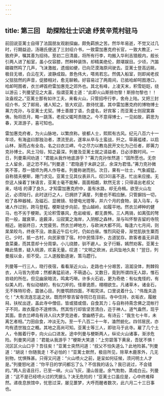 ```yaml
---
---
---
```

title: 第三回　助探险壮士识途 纾贫辛荒村驻马
---



前回说亚蓠士自得了法国朋友观剧探幽，颇免羁旅之苦。然华年易逝，不觉又过几时，行期益迫，汤珊氏便送了三封绍介书，一致雷加惠克府长官，一致大教正，一致府尹，嘱其善为招待。至初二日清晨，将所有行李，均搬入华利吉猎舰内，舰长引两人进了船室，虽小仅容膝，然种种装饰，却精美绝伦，颇堪娱目。少顷，汽笛磔磔然鸣了几声，飞沫激舷，遗烟如绠，已向茫漠海原间驶去。亚蓠士登高远眺，极目无垠，白云在天，波静成縠。景色伟大，嗒焉若忘。然偶入船室，则即闻老叔父狺狺然的声音，促膝相对，愈无聊赖。好容易过了两周间，已抵哈卹呵图港口，哈卹呵图者，衣兰岬首府雷加惠克之郊外也。其北有峰，上凌天末，积雪皑皑，绕以游云；列曼望见之大喜，指谓亚蓠士道：“此即火山斯捺勿黎！斯捺勿黎也！！汝盍视之。”亚蓠士那有如许工夫，来看火山，只管招呼行李，舍舟上陆。又把三封绍介书，交了邮局，诸人知之，皆大欢迎，款待忧渥。其中雷加惠克府的博物博士茀力克孙，与亚蓠士尤契。博士善腊丁语，负盛名，好宾客；而亚蓠士则寂寞寡俦。殆将匝月，略一跳荡，老叔父辄呵责随之。今不意得博士，一见如故，羁思为春，天涯游子，喜可知也。

雷加惠克府者，为火山脉地，以繁庶称。彼都人士，熙熙有古风。纪元八百六十一年顷，有海盗曰那独治者，漂流至此，遂率从卒与土蛮战，歼之。筚蕗褴褛，以启山林，渐而占有全岛，名之曰衣兰岬。今之尽力以教岛民开文化为己任者，即茀力克孙博士。风土习俗，知之最深。列曼及亚蓠士就之请益者，日必涉数时间。一日，列曼乘间劝道：“君能从我作地底游乎？”茀力克孙怅然道：“固所愿也。无奈土人留余，逆之恐不利。”列曼道：“君隐遁于未辟之区，余深为君惜。”茀力克孙微笑不答，荐一猎师为两人作导者。列曼称谢而别。次日，果有一壮士，气象威猛，自称猎夫梗斯，踵门求见。亚蓠士见其仪表非凡，叹[30]喜不迭，忙出来应接。无奈这人操着丁抹语言，亚蓠士毫不能解，面面相觑，默然无言；只得请出老叔父来，咭咭 的谭了良久，才知雷加惠克府中，虽有水路，却无舟楫。欲至火山左近，必须陆行。此时送行之人，已拥挤了满屋，列曼也不暇应酬，只管摒挡一切，检了各种器械，及磁石、显微镜、轻便电光镫等，并六个月的食物，装入马车，与诸人作过别，跨马登程。梗斯徒步向前，登山越岭，如履平地。然衣兰岬种的健马，也不劣于梗斯。无论积雪暴风，危岩峻坂，都无畏怖。三人两骑，如离弦的弩箭一般，蹴衰草，逾薮泽，沿寂寞之海岸，入阴郁之森林，渐与叫怀黎吉留的寺院相近。驰驱终日，大觉疲劳。然衣兰岬地方，与欧洲大都不同。每逢六七月间，则杲杲皎鸟，终夜不没。故虽近午后七时，仍如白昼。惟烈风砭骨，渐觉肌肤生粟而已。少时，抵一古村，向民家借了宿。村中民情淳朴，古道犹存。款客者虽无非蔬食菜羹，而其意却十分周挚。小儿绕膝，驯不避人。女子行觞，嫣然劝客。亚蓠士睹此情景，疑入桃源，欢喜无量。叹道：“文明之欧洲，此风坠地久矣！”翌日，列曼报以金，拒不受。三人遂殷勤道谢，策马趱行。

列曼等一行三人，晓行夜宿，看看渐近火山，走路也十分艰苦，沮洳没体，荆棘钩衣，人马皆为劳瘁；然都勇猛前进，不萌退心。又数日，竟到所谓四无人踪，惟石岧峣的所在。但见幽泉暗流，鸣禽巧啭。许多火石岩，更为奇绝：有似鬼怪的，有似美人的，有似动植的，有似刀斧的。怪章诡质，栩栩欲生。凡诸草木，诸金石，无不殊特珍奇，震骇心目。列曼鹗顾四面，不暇究详。口里说着什么：“伟哉夫造化！”大有流连忘返之状。既而怀黎吉留寺院已在目前。寺中住持，衣垢衣，履敝舄，扶杖出迓，盖此寺中僧侣，皆或猎或佃，自食其力；与自称持斋念佛之混帐行子不同，故衣履亦不遑修饰。然其性行却皆坚苦清白，迩于神人。道气盎然，现乎其面。昔衣兰岬岛有诗人曰大罗克逊者，曾幽栖于此。有诗云：“我生七十年，未离乞者相。”力田自食，冲淡无为。至一千八百二十一年，溘然蜕化。四邻居民，亦均有遗世独立之概。其地之高尚可知。亚蓠士等三人，即驻马于此寺。雇了几个土人，令搬着行李，向火山口进发。途中列曼与梗斯两人，纵论火山诸事，渐涉危险。列曼笑问道：“君能从我游乎？”梗斯大笑道：“上穷碧落下黄泉，吾犹不惧！况区区火山口乎？吾往矣！”亚蓠士突然问道：“叔父不怕失道么？此地险甚。”列曼道：“胡说！你随我走！不必怕的！”亚蓠士默然，极目所见，除草木鹿豕外，几无别物，忧惧殊甚。只得又问道：“火山喷火之前，是呈如何征候，须问明土人才是。”列曼怒叱道：“你平日的学问都忘了么？不信我的话么？我已说过，不会错的。”两人且语且行，已至一峡。火山飞灰，漫山皆是。余气勃勃，蒸成白云。列曼道：“这不是已经喷火过的凭据么？决无危险的！”亚蓠士口虽应是，心中终难释然。递夜息旅馆中，忧思过深，屡见噩梦，大呼而醒者数次，此六月二十三日事也。